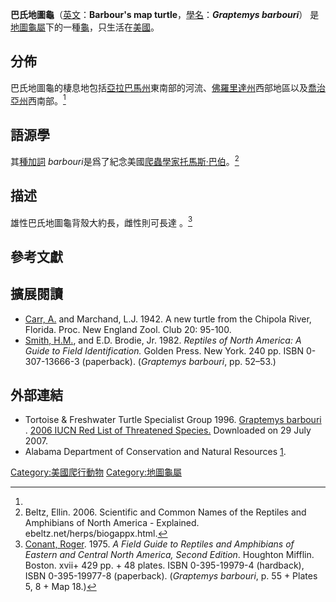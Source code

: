 {{Speciesbox
| image = Barbour's Map Turtle kame.jpg
| image_caption = 幼年巴氏地圖龜
| status = VU | status_system = IUCN3.1
| status_ref = <ref>{{IUCN2011.1|assessors=van Dijk, P.P.|year=2010|id=9496|title=Graptemys barbouri|downloaded=8 October 2011}}</ref>
| genus = Graptemys
| species = barbouri
| authority = [[Archie_Carr|Carr]] & Marchand, 1942<ref name="Fritz2007" />
| synonyms = 
* ''Graptemys barbouri'' <br><small>Carr & Marchand, 1942</small>
* ''Malaclemys barbouri'' <br><small>— McDowell, 1964</small><ref name="Fritz2007">{{cite journal |journal=Vertebrate Zoology |title=Checklist of Chelonians of the World |year=2007 |first=Uwe |last=Fritz |coauthors=Havaš, Peter |volume=57 |issue=2 |pages=186 |id= |url=http://www.cnah.org/pdf_files/851.pdf |archiveurl=https://www.webcitation.org/5v20ztMND?url=http://www.cnah.org/pdf_files/851.pdf |archivedate=2010-12-17 |deadurl=yes }}</ref>
* ''Graptemys barbouri'' <br><small>— [[Roger_Conant_(herpetologist)|Conant]], 1975</small><ref name="Conant1975"/>
}}

'''巴氏地圖龜'''（[[英文|英文]]：'''Barbour's map turtle'''，[[學名|學名]]：'''''Graptemys barbouri'''''） 是[[地圖龜屬|地圖龜屬]]下的一種[[龜|龜]]，只生活在[[美國|美國]]。

== 分佈 ==

巴氏地圖龜的棲息地包括[[亞拉巴馬州|亞拉巴馬州]]東南部的河流、[[佛羅里達州|佛羅里達州]]西部地區以及[[喬治亞州|喬治亞州]]西南部。<ref name="Conant1975"/>

== 語源學 ==

其[[種加詞|種加詞]] ''barbouri''是爲了紀念美國[[爬蟲兩栖類學|爬蟲學家]][[托馬斯·巴伯|托馬斯·巴伯]]。<ref>Beltz, Ellin. 2006. Scientific and Common Names of the Reptiles and Amphibians of North America - Explained. ebeltz.net/herps/biogappx.html.</ref>

== 描述==

雄性巴氏地圖龜背殼大約長{{convert|3.5|-|5.5|in|cm}}，雌性則可長達{{convert|6|-|12|in|cm}} 。<ref name="Conant1975">[[Roger_Conant_(herpetologist)|Conant, Roger]]. 1975. ''A Field Guide to Reptiles and Amphibians of Eastern and Central North America, Second Edition''. Houghton Mifflin. Boston. xvii+ 429 pp. + 48 plates. ISBN 0-395-19979-4 (hardback), ISBN 0-395-19977-8 (paperback). (''Graptemys barbouri'',  p. 55 + Plates 5, 8 + Map 18.)</ref>

{{Commons|Graptemys barbouri}}

== 參考文獻 ==
{{Reflist}}

== 擴展閱讀 ==

* [[Archie_Carr|Carr, A.]] and Marchand, L.J. 1942. A new turtle from the Chipola River, Florida. Proc. New England Zool. Club 20: 95-100.
* [[Hobart_Muir_Smith|Smith, H.M.]], and E.D. Brodie, Jr. 1982. ''Reptiles of North America: A Guide to Field Identification.'' Golden Press. New York. 240 pp. ISBN 0-307-13666-3 (paperback). (''Graptemys barbouri'', pp. 52–53.)

== 外部連結 ==

* Tortoise & Freshwater Turtle Specialist Group 1996.  [http://www.iucnredlist.org/search/details.php/9496/all Graptemys barbouri] {{Wayback|url=http://www.iucnredlist.org/search/details.php/9496/all |date=20140627000000 }}.   [http://www.iucnredlist.org 2006 IUCN Red List of Threatened Species.] {{Wayback|url=http://www.iucnredlist.org/ |date=20180508171911 }}  Downloaded on 29 July 2007.
* Alabama Department of Conservation and Natural Resources [https://web.archive.org/web/20080220230804/http://www.outdooralabama.com/watchable-wildlife/what/Reptiles/Turtles/bmt.cfm].
{{Taxonbar|from=Q305947}}

[[Category:美國爬行動物|Category:美國爬行動物]]
[[Category:地圖龜屬|Category:地圖龜屬]]
